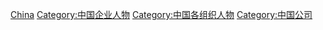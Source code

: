 [[Category:各公司人物|China]]
[[Category:中国企业人物|Category:中国企业人物]]
[[Category:中国各组织人物|Category:中国各组织人物]]
[[Category:中国公司|Category:中国公司]]